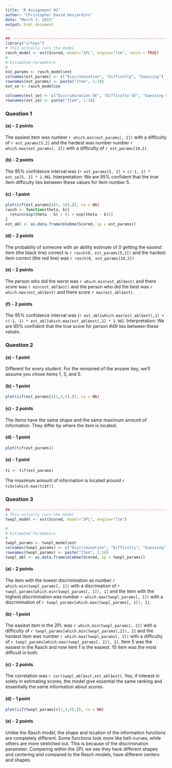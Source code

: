 ```yaml
---
title: 'R Assignment #2'
author: "Christopher David Desjardins"
date: "March 7, 2015"
output: html_document
---
```


```r
## ------------------------------------------------------------------------
library("irtoys")
# This actually runs the model
rasch_model <- est(Scored, model="1PL", engine="ltm", rasch = TRUE)
#
# Estimated Parameters
#
est_params <- rasch_model$est
colnames(est_params) <- c("Discrimination", "Difficulty", "Guessing")
rownames(est_params) <- paste("Item", 1:18)
est_se <- rasch_model$se

colnames(est_se) <- c("Discrimination SE", "Difficulty SE", "Guessing SE")
rownames(est_se) <- paste("Item", 1:18)
```

### Question 1

#### (a) - 2 points
The easiest item was number `r which.min(est_params[, 2])` with a difficulty of `r est_params[5,2]` and the hardest was number number `r which.max(est_params[, 2])` with a difficulty of `r est_params[10,2]`.

#### (b) - 2 points
The 95% confidence interval was (`r est_params[5, 2] + c(-1, 1) * est_se[5, 2] * 1.96`). Interpretation: We are 95% confident that the true item difficulty lies between these values for item number 5.

#### (c) - 1 point

```r
plot(irf(est_params[c(5, 10),]), co = NA)  
rasch <- function(theta, b){
  return(exp(theta - b) / (1 + exp(theta - b)))
}
est_abl <- as.data.frame(mlebme(Scored, ip = est_params))
```

#### (d) - 2 points
The probabiliy of someone with an ability estimate of 0 getting the easiest item (the black line) correct is `r rasch(0, est_params[5,2])` and the hardest item correct (the red line) was `r rasch(0, est_params[10,2])`

#### (e) - 2 points
The person who did the worst was `r which.min(est_abl$est)` and there score was `r min(est_abl$est)` and the person who did the best was `r which.max(est_abl$est)` and there score `r max(est_abl$est)`.

#### (f) - 2 points
The 95% confidence interval was (`r est_abl[which.max(est_abl$est),1] + c(-1, 1) * est_abl[which.max(est_abl$est),2] * 1.96`). Interpretation: We are 95% confident that the true score for person #49 lies between these values.

### Question 2

#### (a) - 1 point
Different for every student. For the remained of the answer key, we'll assume you chose items 1, 3, and 5.

#### (b) - 1 point 
```r
plot(iif(est_params[c(1,3,5),]), co = NA)  
```

#### (c) - 2 points 
The items have the same shape and the same maximum amount of information. They differ by where the item is located. 

#### (d) - 1 point 
```r
plot(tif(est_params))
```

#### (e) - 1 point
```r
ti <- tif(est_params)
```
The maximum amount of information is located around `r ti$x[which.max(ti$f)]`.

### Question 3
```r

## ------------------------------------------------------------------------
# This actually runs the model
twopl_model <- est(Scored, model="2PL", engine="ltm")

#
# Estimated Parameters
#
twopl_params <- twopl_model$est
colnames(twopl_params) <- c("Discrimination", "Difficulty", "Guessing")
rownames(twopl_params) <- paste("Item", 1:18)
twopl_abl <- as.data.frame(mlebme(Scored, ip = twopl_params))

```

#### (a) - 2 points
The  item with the lowest discrimination as number `r which.min(twopl_params[, 1])` with a discrimation of `r twopl_params[which.min(twopl_params[, 1]), 1]` and the item with the highest discrimination was number `r which.max(twopl_params[, 1])` with a discrimination of `r twopl_params[which.max(twopl_params[, 1]), 1]`.

#### (b) - 1 point
The easiest item in the 2PL was `r which.min(twopl_params[, 2])` with a difficulty of `r twopl_params[which.min(twopl_params[,2]), 2]` and the hardest item was number `r which.max(twopl_params[, 2])` with a difficulty of `r twopl_params[which.max(twopl_params[, 2]), 2]`. Item 5 was the easiest in the Rasch and now item 1 is the easiest. 10 item was the most difficult in both.

#### (c) - 2 points
The correlation was `r cor(twopl_abl$est,est_abl$est)`. Yes, if interest in solely in estimating scores, the model give essential the same ranking and essentially the same information about scores. 


#### (d) - 1 point
```r
plot(iif(twopl_params[c(1,3,5),]), co = NA) 
```

#### (e) - 2 points
Unlike the Rasch model, the shape and location of the information functions are completely different. Some functions look more like bell-curves, while others are more stretched out. This is because of the discrimination parameter. Comparing within the 2PL we see they have different shapes and centering and compared to the Rasch models, have different centers and shapes.